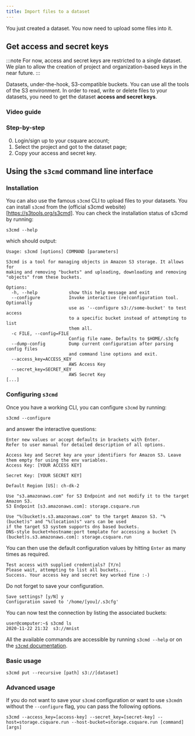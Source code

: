 ```yaml
---
title: Import files to a dataset
---
```



You just created a dataset. You now need to upload some files into it.

## Get access and secret keys

:::note
For now, access and secret keys are restricted to a single dataset.
We plan to allow the creation of project and organization-based keys in the near future.
:::

Datasets, under-the-hook, S3-compatible buckets. You can use all the tools of the S3 environment.
In order to read, write or delete files to your datasets, you need to get the dataset **access and secret keys**.

### Video guide

<VideoPlayer src="https://cdn.csquare.run/docs/webm/get-dataset-keys.webm" />

### Step-by-step

0. Login/sign up to your csquare account;
1. Select the project and got to the dataset page;
2. Copy your access and secret key.

## Using the `s3cmd` command line interface

### Installation

You can also use the famous `s3cmd` CLI to upload files to your datasets. You can install `s3cmd` from the (official s3cmd website)[https://s3tools.org/s3cmd].
You can check the installation status of s3cmd by running:

```shell title=CLI
s3cmd --help
```

which should output:

```
Usage: s3cmd [options] COMMAND [parameters]

S3cmd is a tool for managing objects in Amazon S3 storage. It allows for
making and removing "buckets" and uploading, downloading and removing
"objects" from these buckets.

Options:
  -h, --help            show this help message and exit
  --configure           Invoke interactive (re)configuration tool. Optionally
                        use as '--configure s3://some-bucket' to test access
                        to a specific bucket instead of attempting to list
                        them all.
  -c FILE, --config=FILE
                        Config file name. Defaults to $HOME/.s3cfg
  --dump-config         Dump current configuration after parsing config files
                        and command line options and exit.
  --access_key=ACCESS_KEY
                        AWS Access Key
  --secret_key=SECRET_KEY
                        AWS Secret Key
[...]
```

### Configuring `s3cmd `

Once you have a working CLI, you can configure `s3cmd` by running:

```shell
s3cmd --configure
```

and answer the interactive questions:

```shell title="Access key"
Enter new values or accept defaults in brackets with Enter.
Refer to user manual for detailed description of all options.

Access key and Secret key are your identifiers for Amazon S3. Leave them empty for using the env variables.
Access Key: [YOUR ACCESS KEY]
```

```shell title="Secret key"
Secret Key: [YOUR SECRET KEY]
```

```shell title="Default region"
Default Region [US]: ch-dk-2
```

```shell title="S3 endpoint"
Use "s3.amazonaws.com" for S3 Endpoint and not modify it to the target Amazon S3.
S3 Endpoint [s3.amazonaws.com]: storage.csquare.run
```

```shell title)"Bucket endpoint"
Use "%(bucket)s.s3.amazonaws.com" to the target Amazon S3. "%(bucket)s" and "%(location)s" vars can be used
if the target S3 system supports dns based buckets.
DNS-style bucket+hostname:port template for accessing a bucket [%(bucket)s.s3.amazonaws.com]: storage.csquare.run
```

You can then use the default configuration values by hitting `Enter` as many times as required.

```shell title="Keys validation"
Test access with supplied credentials? [Y/n]
Please wait, attempting to list all buckets...
Success. Your access key and secret key worked fine :-)
```

Do not forget to save your configuration.

```shell title="Save your configuration"
Save settings? [y/N] y
Configuration saved to '/home/[you]/.s3cfg'
```

You can now test the connection by listing the associated buckets:

```shell-session
user@computer:~$ s3cmd ls
2020-11-22 21:32  s3://mnist
```

All the available commands are accessible by running `s3cmd --help` or on the [`s3cmd` documentation](https://s3tools.org/usage).

### Basic usage

```shell title="Copy a directory to a dataset"
s3cmd put --recursive [path] s3://[dataset]
```

### Advanced usage

If you do not want to save your `s3cmd` configuration or want to use `s3cmd`n without the `--configure` flag, you can pass the following options.

```shell title="Usage without configuration"
s3cmd --access_key=[access-key] --secret_key=[secret-key] --host=storage.csquare.run --host-bucket=storage.csquare.run [command] [args]
```
